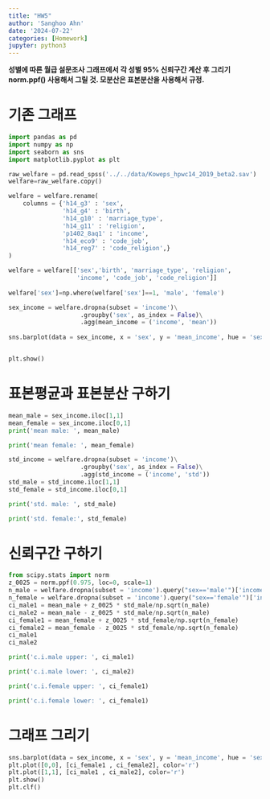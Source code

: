 ```yaml
---
title: "HW5"
author: 'Sanghoo Ahn'
date: '2024-07-22'
categories: [Homework]
jupyter: python3
---
```

**성별에 따른 월급 설문조사 그래프에서 각 성별 95% 신뢰구간 계산 후 그리기 norm.ppf() 사용해서 그릴 것. 모분산은 표본분산을 사용해서 규정.**

# 기존 그래프

```python
import pandas as pd
import numpy as np
import seaborn as sns
import matplotlib.pyplot as plt

raw_welfare = pd.read_spss('../../data/Koweps_hpwc14_2019_beta2.sav')
welfare=raw_welfare.copy()

welfare = welfare.rename(
    columns = {'h14_g3' : 'sex',
               'h14_g4' : 'birth',
               'h14_g10' : 'marriage_type',
               'h14_g11' : 'religion',
               'p1402_8aq1' : 'income',
               'h14_eco9' : 'code_job',
               'h14_reg7' : 'code_religion',}
)

welfare = welfare[['sex','birth', 'marriage_type', 'religion',
                   'income', 'code_job', 'code_religion']]
                   
welfare['sex']=np.where(welfare['sex']==1, 'male', 'female')

sex_income = welfare.dropna(subset = 'income')\
                    .groupby('sex', as_index = False)\
                    .agg(mean_income = ('income', 'mean'))
                    
sns.barplot(data = sex_income, x = 'sex', y = 'mean_income', hue = 'sex')


plt.show()
```

# 표본평균과 표본분산 구하기

```python
mean_male = sex_income.iloc[1,1]
mean_female = sex_income.iloc[0,1]
print('mean male: ', mean_male)
```
```python
print('mean female: ', mean_female)
```
```python
std_income = welfare.dropna(subset = 'income')\
                    .groupby('sex', as_index = False)\
                    .agg(std_income = ('income', 'std'))
std_male = std_income.iloc[1,1]
std_female = std_income.iloc[0,1]

print('std. male: ', std_male)
```
```python
print('std. female:', std_female)
```

# 신뢰구간 구하기

```python
from scipy.stats import norm
z_0025 = norm.ppf(0.975, loc=0, scale=1)
n_male = welfare.dropna(subset = 'income').query("sex=='male'")['income'].count()
n_female = welfare.dropna(subset = 'income').query("sex=='female'")['income'].count()
ci_male1 = mean_male + z_0025 * std_male/np.sqrt(n_male)
ci_male2 = mean_male - z_0025 * std_male/np.sqrt(n_male)
ci_female1 = mean_female + z_0025 * std_female/np.sqrt(n_female)
ci_female2 = mean_female - z_0025 * std_female/np.sqrt(n_female)
ci_male1
ci_male2

print('c.i.male upper: ', ci_male1)
```
```python
print('c.i.male lower: ', ci_male2)
```
```python
print('c.i.female upper: ', ci_female1)
```
```python
print('c.i.female lower: ', ci_female1)
```

# 그래프 그리기

```python
sns.barplot(data = sex_income, x = 'sex', y = 'mean_income', hue = 'sex')
plt.plot([0,0], [ci_female1 , ci_female2], color='r')
plt.plot([1,1], [ci_male1 , ci_male2], color='r')
plt.show()
plt.clf()
```

